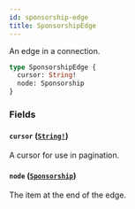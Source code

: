 ```yaml
---
id: sponsorship-edge
title: SponsorshipEdge
---
```


An edge in a connection.

```graphql
type SponsorshipEdge {
  cursor: String!
  node: Sponsorship
}
```

### Fields

#### `cursor` ([`String!`](/docs/api/scalars/string))

A cursor for use in pagination.

#### `node` ([`Sponsorship`](/docs/api/objects/sponsorship))

The item at the end of the edge.
